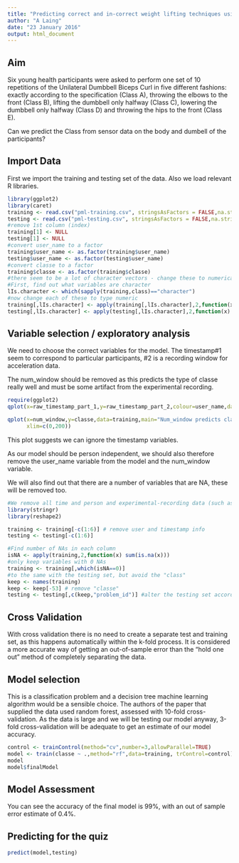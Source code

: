```yaml
---
title: "Predicting correct and in-correct weight lifting techniques using accelerometer data"
author: "A Laing"
date: "23 January 2016"
output: html_document
---
```


## Aim
Six young health participants were asked to perform one set of 10 repetitions of the Unilateral Dumbbell Biceps Curl in five different fashions: exactly according to the specification (Class A), throwing the elbows to the front (Class B), lifting the dumbbell only halfway (Class C), lowering the dumbbell only halfway (Class D) and throwing the hips to the front (Class E).

Can we predict the Class from sensor data on the body and dumbell of the participants?

## Import Data

First we import the training and testing set of the data. Also we load relevant R libraries.

```r
library(ggplot2)
library(caret)
training <- read.csv("pml-training.csv", stringsAsFactors = FALSE,na.strings=c("NA",""))
testing <- read.csv("pml-testing.csv", stringsAsFactors = FALSE,na.strings=c("NA",""))
#remove 1st column (index)
training[1] <- NULL
testing[1] <- NULL
#convert user_name to a factor
training$user_name <- as.factor(training$user_name)
testing$user_name <- as.factor(testing$user_name)
#convert classe to a factor
training$classe <- as.factor(training$classe)
#there seem to be a lot of character vectors - change these to numerical
#First, find out what variables are character
lIs.character <- which(sapply(training,class)=="character")
#now change each of these to type numeric
training[,lIs.character] <- apply(training[,lIs.character],2,function(x) as.numeric(x))
testing[,lIs.character] <- apply(testing[,lIs.character],2,function(x) as.numeric(x))
```

## Variable selection / exploratory analysis
We need to choose the correct variables for the model. The timestamp#1 seem to correspond to particular participants, #2 is a recording window for acceleration data. 

The num_window should be removed as this predicts the type of classe really well and must be some artifact from the experimental recording.


```r
require(ggplot2)
qplot(x=raw_timestamp_part_1,y=raw_timestamp_part_2,colour=user_name,data=training,main="Timestamps do not contain useful data")

qplot(x=num_window,y=classe,data=training,main="Num_window predicts class",
      xlim=c(0,200))
```

This plot suggests we can ignore the timestamp variables.

As our model should be person independent, we should also therefore remove the user_name  variable from the model and the num_window variable.

We will also find out that there are a number of variables that are NA, these will be removed too.


```r
#We remove all time and person and experimental-recording data (such as when a measurement was carried out)
library(stringr)
library(reshape2)

training <- training[-c(1:6)] # remove user and timestamp info
testing <- testing[-c(1:6)]

#Find number of NAs in each column
isNA <- apply(training,2,function(x) sum(is.na(x)))
#only keep variables with 0 NAs
training <- training[,which(isNA==0)]
#to the same with the testing set, but avoid the "class"
keep <- names(training)
keep <- keep[-53] # remove "classe"
testing <- testing[,c(keep,"problem_id")] #alter the testing set accordingly
```

## Cross Validation
With cross validation there is no need to create a separate test and training set, as this happens automatically within the k-fold process. It is considered a more accurate way of getting an out-of-sample error than the "hold one out" method of completely separating the data. 

## Model selection
This is a classification problem and a decision tree machine learning algorithm would be a sensible choice. The authors of the paper that supplied the data used random forest, assessed with 10-fold cross-validation. As the data is large and we will be testing our model anyway, 3-fold cross-validation will be adequate to get an estimate of our model accuracy.

```r
control <- trainControl(method="cv",number=3,allowParallel=TRUE)
model <- train(classe ~ .,method="rf",data=training, trControl=control)
model
model$finalModel
```

## Model Assessment

You can see the accuracy of the final model is 99%, with an out of sample error estimate of 0.4%.


## Predicting for the quiz
```r
predict(model,testing) 
```

